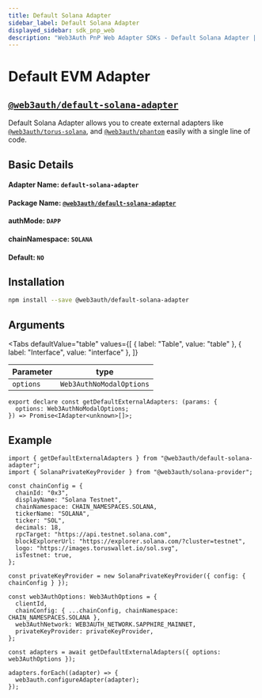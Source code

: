 ```yaml
---
title: Default Solana Adapter
sidebar_label: Default Solana Adapter
displayed_sidebar: sdk_pnp_web
description: "Web3Auth PnP Web Adapter SDKs - Default Solana Adapter | Documentation - Web3Auth"
---
```


# Default EVM Adapter


## [`@web3auth/default-solana-adapter`](https://npmjs.com/package/@web3auth/default-solana-adapter)

Default Solana Adapter allows you to create external adapters like
[`@web3auth/torus-solana`](/sdk/pnp/web/adapters/torus-solana), and
[`@web3auth/phantom`](/sdk/pnp/web/adapters/phantom) easily with a single line of code.

## Basic Details

#### Adapter Name: `default-solana-adapter`

#### Package Name: [`@web3auth/default-solana-adapter`](https://npmjs.com/package/@web3auth/default-solana-adapter)

#### authMode: `DAPP`

#### chainNamespace: `SOLANA`

#### Default: `NO`

## Installation

```bash npm2yarn
npm install --save @web3auth/default-solana-adapter
```

## Arguments

<Tabs
  defaultValue="table"
  values={[
    { label: "Table", value: "table" },
    { label: "Interface", value: "interface" },
  ]}
>

<TabItem value="table">

| Parameter | type                     |
| --------- | ------------------------ |
| `options` | `Web3AuthNoModalOptions` |

</TabItem>

<TabItem value="function">

```tsx
export declare const getDefaultExternalAdapters: (params: {
  options: Web3AuthNoModalOptions;
}) => Promise<IAdapter<unknown>[]>;
```

</TabItem>

</Tabs>

## Example

```tsx
import { getDefaultExternalAdapters } from "@web3auth/default-solana-adapter";
import { SolanaPrivateKeyProvider } from "@web3auth/solana-provider";

const chainConfig = {
  chainId: "0x3",
  displayName: "Solana Testnet",
  chainNamespace: CHAIN_NAMESPACES.SOLANA,
  tickerName: "SOLANA",
  ticker: "SOL",
  decimals: 18,
  rpcTarget: "https://api.testnet.solana.com",
  blockExplorerUrl: "https://explorer.solana.com/?cluster=testnet",
  logo: "https://images.toruswallet.io/sol.svg",
  isTestnet: true,
};

const privateKeyProvider = new SolanaPrivateKeyProvider({ config: { chainConfig } });

const web3AuthOptions: Web3AuthOptions = {
  clientId,
  chainConfig: { ...chainConfig, chainNamespace: CHAIN_NAMESPACES.SOLANA },
  web3AuthNetwork: WEB3AUTH_NETWORK.SAPPHIRE_MAINNET,
  privateKeyProvider: privateKeyProvider,
};

const adapters = await getDefaultExternalAdapters({ options: web3AuthOptions });

adapters.forEach((adapter) => {
  web3auth.configureAdapter(adapter);
});
```
